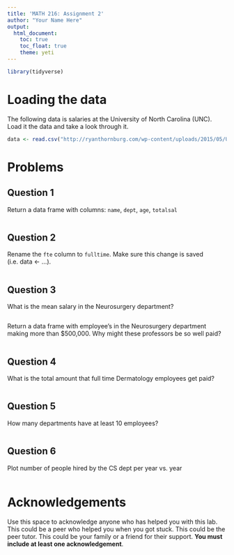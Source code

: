 ```yaml
---
title: 'MATH 216: Assignment 2'
author: "Your Name Here"
output: 
  html_document:
    toc: true
    toc_float: true
    theme: yeti
---
```


```r
library(tidyverse)
```

# Loading the data

The following data is salaries at the University of North Carolina (UNC). Load it the data and take a look through it. 

```r
data <- read.csv("http://ryanthornburg.com/wp-content/uploads/2015/05/UNC_Salares_NandO_2015-05-06.csv")
```

# Problems

## Question 1

Return a data frame with columns: `name`, `dept`, `age`, `totalsal`

```r

```

## Question 2

Rename the `fte` column to `fulltime`. Make sure this change is saved (i.e. data <- ...).

```r

```

## Question 3
What is the mean salary in the Neurosurgery department?

```r

```


Return a data frame with employee’s in the Neurosurgery department making more than $500,000. Why might these professors be so well paid?

```r

```

## Question 4

What is the total amount that full time Dermatology employees get paid?

```r

```


## Question 5

How many departments have at least 10 employees?

```r

```

## Question 6

Plot number of people hired by the CS dept per year vs. year

```r

```

# Acknowledgements
Use this space to acknowledge anyone who has helped you with this lab. This could be a peer who helped you when you got stuck. This could be the peer tutor.  This could be your family or a friend for their support. **You must include at least one acknowledgement**. 